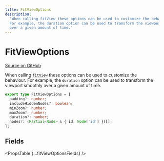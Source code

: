 ```yaml
---
title: FitViewOptions
description:
  'When calling fitView these options can be used to customize the behaviour.
  For example, the duration option can be used to transform the viewport smoothly
  over a given amount of time.'
---
```



# FitViewOptions

[Source on GitHub](https://github.com/wbkd/react-flow/blob/bacaa99c73b347856f63c5d495f5a0829be1e431/packages/core/src/types/general.ts/#L75)

When calling [`fitView`](/api-reference/types/react-flow-instance#fitview) these options can be used
to customize the behaviour. For example, the `duration` option can be used to
transform the viewport smoothly over a given amount of time.

```ts
export type FitViewOptions = {
  padding?: number;
  includeHiddenNodes?: boolean;
  minZoom?: number;
  maxZoom?: number;
  duration?: number;
  nodes?: (Partial<Node> & { id: Node['id'] })[];
};
```

## Fields

<PropsTable {...fitViewOptionsFields} />
